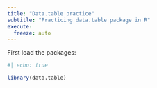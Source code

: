 ```yaml
---
title: "Data.table practice"
subtitle: "Practicing data.table package in R"
execute:
  freeze: auto
---
```


First load the packages:

```r
#| echo: true

library(data.table) 
```